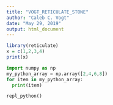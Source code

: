 ---
title: "VOGT_RETICULATE_STONE"
author: "Caleb C. Vogt"
date: "May 29, 2019"
output: html_document
---


```{r setup, include=FALSE, echo = TRUE}
library(reticulate)
x = c(1,2,3,4)
print(x)

```

```{python}
import numpy as np
my_python_array = np.array([2,4,6,8])
for item in my_python_array:
  print(item)

```

```{python}

repl_python()
```
